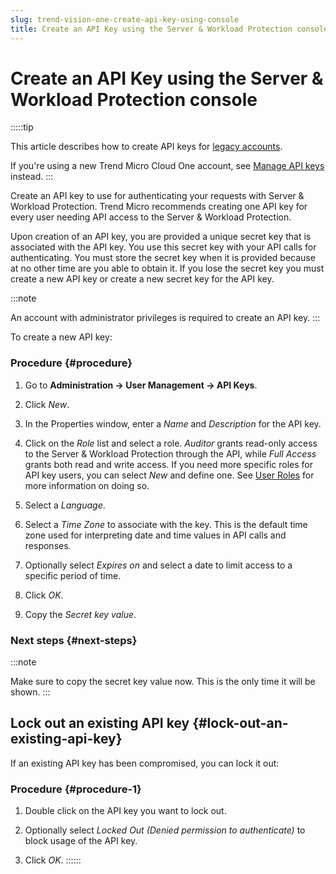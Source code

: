```yaml
---
slug: trend-vision-one-create-api-key-using-console
title: Create an API Key using the Server & Workload Protection console
---
```

# Create an API Key using the Server & Workload Protection console

:::::tip

This article describes how to create API keys for [legacy accounts](https://docs.trendmicro.com/en-us/documentation/article/trend-micro-cloud-one-identity-account-management-c1-accounts-about).

If you're using a new Trend Micro Cloud One account, see [Manage API keys](https://docs.trendmicro.com/en-us/documentation/article/trend-micro-cloud-one-identity-account-management-c1-api-key) instead.
:::

Create an API key to use for authenticating your requests with Server & Workload Protection. Trend Micro recommends creating one API key for every user needing API access to the Server & Workload Protection.

Upon creation of an API key, you are provided a unique secret key that is associated with the API key. You use this secret key with your API calls for authenticating. You must store the secret key when it is provided because at no other time are you able to obtain it. If you lose the secret key you must create a new API key or create a new secret key for the API key.

:::note

An account with administrator privileges is required to create an API key.
:::

To create a new API key:

### Procedure {#procedure}

1.  Go to **Administration → User Management → API Keys**.

2.  Click *New*.

3.  In the Properties window, enter a *Name* and *Description* for the API key.

4.  Click on the *Role* list and select a role. *Auditor* grants read-only access to the Server & Workload Protection through the API, while *Full Access* grants both read and write access. If you need more specific roles for API key users, you can select *New* and define one. See [User Roles](user-roles-foundation-services.mdx) for more information on doing so.

5.  Select a *Language*.

6.  Select a *Time Zone* to associate with the key. This is the default time zone used for interpreting date and time values in API calls and responses.

7.  Optionally select *Expires on* and select a date to limit access to a specific period of time.

8.  Click *OK*.

9.  Copy the *Secret key value*.

### Next steps {#next-steps}

:::note

Make sure to copy the secret key value now. This is the only time it will be shown.
:::

## Lock out an existing API key {#lock-out-an-existing-api-key}

If an existing API key has been compromised, you can lock it out:

### Procedure {#procedure-1}

1.  Double click on the API key you want to lock out.

2.  Optionally select *Locked Out (Denied permission to authenticate)* to block usage of the API key.

3.  Click *OK*.
::::::
